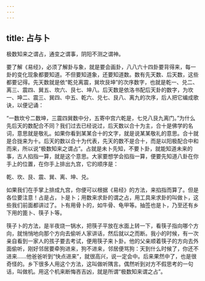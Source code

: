 ```yaml
---
---
---
```

title: 占与卜
---




极数知来之谓占，通变之谓事，阴阳不测之谓神。

要了解《易经》，必须了解卦与象，就是要会画卦，八八六十四卦要背得来，每一卦的变化现象都要知道。不但要知道象，还要知道数。数有先天数、后天数，这些都要记得。先天数就是依“乾兑离震，巽坎艮坤”的次序数字，也就是乾一、兑二、离三、震四、巽五、坎六、艮七、坤八。后天数是依洛书配后天卦的数字，为坎一、坤二、震三、巽四、中五、乾六、兑七、艮八、离九的次序，后人把它编成歌诀，以便记诵：

“一数坎兮二数坤，三震四巽数中分，五寄中宫六乾是，七兑八艮九离门。”为什么先后天的数配合不同？我们过去已经说过，后天数以合十为主，合十是佛学的名词，意思就是敬礼。如果你看到某某合十的文字，就是说某某敬礼的意思。合十就是合拢来为十。后天的数以合十为代表，先天的数不是合十，而是以阳极配合中和而来，所以说“极数知来之谓占”。占就是未卜先知，不要卜卦，就能知道未来的事，古人掐指一算，就是这个意思。大家要想学会掐指一算，便要先知道八卦在你手上的位置，在你手上排出九宫，它的顺序是：

乾、坎、艮、震、巽、离、坤、兑。

如果我们在手掌上排成九宫，你便可以根据《易经》的方法，来掐指而算了。但是各位要注意！占是占，卜是卜；用数来求卦的谓之占，用工具来求卦的叫做卜，这些我们前面都讲过了。卜有用骨卜的，如牛骨、龟甲等。抽签也是卜，乃至还有乡下用的篦卜、筷子卜等。



筷子卜的方法，是半夜烧一锅水，把筷子平放在水面上转一下，看筷子指向哪个方向，就悄悄地向那个方向去偷听人家讲话，然后就以之而断。我小的时候，有一次亲自看到一家人的孩子要去考试，便用筷子来卜卦。他的父亲顺着筷子的方向去外面偷听，刚好邻居要牵狗进来，狗不进来，邻居便骂狗：天到什么时候了，你还不进来……他爸爸听到“快点进来”，就很高兴，说一定会中。后来果然中了，也是很奇怪的。乡下很多人用这个方法，这叫做听隅言。偶然听到对方不假思考的一句话，叫做机。用这个机来断悔吝吉凶，就是所谓“极数知来谓之占”。